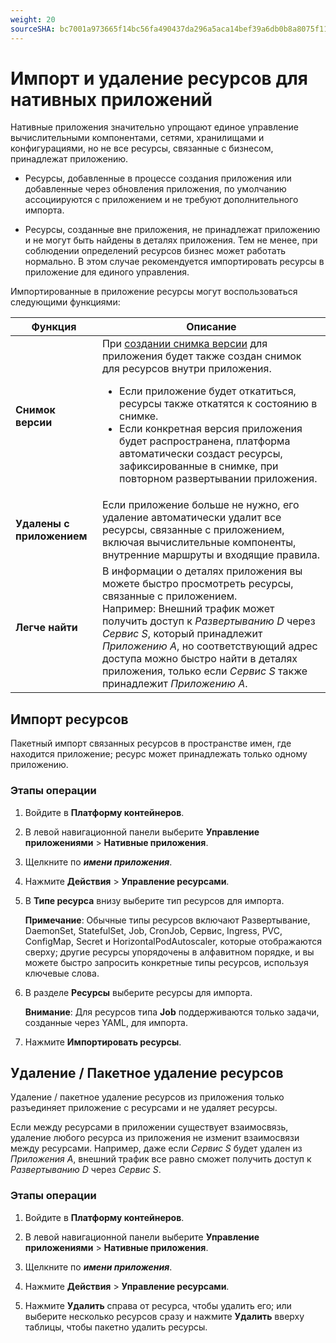 ```yaml
---
weight: 20
sourceSHA: bc7001a973665f14bc56fa490437da296a5aca14bef39a6db0b8a8075f113b49
---
```


# Импорт и удаление ресурсов для нативных приложений

Нативные приложения значительно упрощают единое управление вычислительными компонентами, сетями, хранилищами и конфигурациями, но не все ресурсы, связанные с бизнесом, принадлежат приложению.

- Ресурсы, добавленные в процессе создания приложения или добавленные через обновления приложения, по умолчанию ассоциируются с приложением и не требуют дополнительного импорта.

- Ресурсы, созданные вне приложения, не принадлежат приложению и не могут быть найдены в деталях приложения. Тем не менее, при соблюдении определений ресурсов бизнес может работать нормально. В этом случае рекомендуется импортировать ресурсы в приложение для единого управления.

Импортированные в приложение ресурсы могут воспользоваться следующими функциями:

| Функция                      | Описание                                                                                                                                                                                                                                                                                                                                                                                                                                               |
| ---------------------------- | -------------------------------------------------------------------------------------------------------------------------------------------------------------------------------------------------------------------------------------------------------------------------------------------------------------------------------------------------------------------------------------------------------------------------------------------------------- |
| **Снимок версии**           | При [создании снимка версии](./version.mdx) для приложения будет также создан снимок для ресурсов внутри приложения. <ul><li>Если приложение будет откатиться, ресурсы также откатятся к состоянию в снимке.</li><li>Если конкретная версия приложения будет распространена, платформа автоматически создаст ресурсы, зафиксированные в снимке, при повторном развертывании приложения.</li></ul> |
| **Удалены с приложением**   | Если приложение больше не нужно, его удаление автоматически удалит все ресурсы, связанные с приложением, включая вычислительные компоненты, внутренние маршруты и входящие правила.                                                                                                                                                                                                                                             |
| **Легче найти**             | В информации о деталях приложения вы можете быстро просмотреть ресурсы, связанные с приложением. <br />Например: Внешний трафик может получить доступ к *Развертыванию D* через *Сервис S*, который принадлежит *Приложению A*, но соответствующий адрес доступа можно быстро найти в деталях приложения, только если *Сервис S* также принадлежит *Приложению A*.                                                                                |

## Импорт ресурсов

Пакетный импорт связанных ресурсов в пространстве имен, где находится приложение; ресурс может принадлежать только одному приложению.

### Этапы операции

1. Войдите в **Платформу контейнеров**.

2. В левой навигационной панели выберите **Управление приложениями** > **Нативные приложения**.

3. Щелкните по ***имени приложения***.

4. Нажмите **Действия** > **Управление ресурсами**.

5. В **Типе ресурса** внизу выберите тип ресурсов для импорта.

   **Примечание**: Обычные типы ресурсов включают Развертывание, DaemonSet, StatefulSet, Job, CronJob, Сервис, Ingress, PVC, ConfigMap, Secret и HorizontalPodAutoscaler, которые отображаются сверху; другие ресурсы упорядочены в алфавитном порядке, и вы можете быстро запросить конкретные типы ресурсов, используя ключевые слова.

6. В разделе **Ресурсы** выберите ресурсы для импорта.

   **Внимание**: Для ресурсов типа **Job** поддерживаются только задачи, созданные через YAML, для импорта.

7. Нажмите **Импортировать ресурсы**.

## Удаление / Пакетное удаление ресурсов

Удаление / пакетное удаление ресурсов из приложения только разъединяет приложение с ресурсами и не удаляет ресурсы.

Если между ресурсами в приложении существует взаимосвязь, удаление любого ресурса из приложения не изменит взаимосвязи между ресурсами. Например, даже если *Сервис S* будет удален из *Приложения A*, внешний трафик все равно сможет получить доступ к *Развертыванию D* через *Сервис S*.

### Этапы операции

1. Войдите в **Платформу контейнеров**.

2. В левой навигационной панели выберите **Управление приложениями** > **Нативные приложения**.

3. Щелкните по ***имени приложения***.

4. Нажмите **Действия** > **Управление ресурсами**.

5. Нажмите **Удалить** справа от ресурса, чтобы удалить его; или выберите несколько ресурсов сразу и нажмите **Удалить** вверху таблицы, чтобы пакетно удалить ресурсы.
